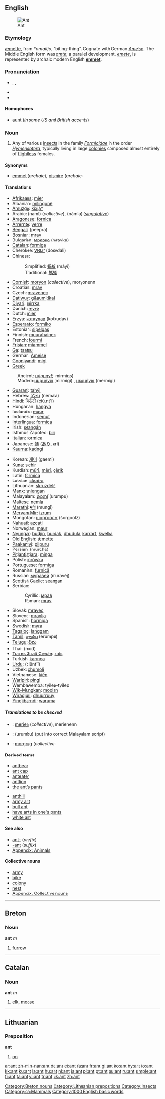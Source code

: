 {{see|Ant|-ant}}
{{wikipedia}}
==English==

[[Image:Ant.jpg|thumb|Ant]]
===Etymology===
{{OE.}} [[æmette|ǣmette]], from {{Ger.}} ''*amaitjo'', "biting-thing". Cognate with German ''[[Ameise]]''.  The Middle English form was ''[[amte]]''; a parallel development, ''[[emete]]'', is represented by archaic modern English '''[[emmet]]'''.

===Pronunciation===
*{{AHD|ănt}}, {{IPA|/ænt/}}, {{SAMPA|/<tt>{nt</tt>/}}
*{{audio|en-us-ant.ogg|Audio (US)}}
*{{rhymes|ænt}}

====Homophones====
*[[aunt]] (''in some US and British accents'')

===Noun===
{{en-noun}}

# Any of various [[insect]]s in the family ''[[Formicidae]]'' in the order ''[[Hymenoptera]]'', typically living in large [[colony|colonies]] composed almost entirely of [[flightless]] females.

====Synonyms====
*[[emmet]] (''archaic''), [[pismire]] (''archaic'')

====Translations====
{{top}}
*[[Afrikaans]]: [[mier]]
*Albanian: [[milingonë]] {{f}}
*[[Amuzgo]]: [[kíxjáⁿ]]
*Arabic: {{ARchar|[[نمل|نَمْل]]}} (naml) {{m}} (''collective''), {{ARchar|[[نملة|نَمْلَة]]}} (námla) {{f}} (''[[singulative]]'')
*[[Aragonese]]: [[fornica]] {{f}}
*[[Arrernte]]: [[yerre]]
*[[Bengali]]: (peepra)
*Bosnian: [[mrav#Bosnian|mrav]] {{m}}
*Bulgarian: [[мравка]] (mravka) {{f}}
*[[Catalan]]: [[formiga]] {{f}}
*Cherokee: [[ᏙᏒᏓᎵ]] (dosvdali)
*Chinese:
*:Simplified: [[蚂蚁]] (mǎyǐ)
*:Traditional: [[螞蟻]]
*[[Cornish]]: [[moryon]] (''collective''), moryonenn {{f}} {{s}}
*Croatian: [[mrav#Croatian|mrav]] {{m}}
*Czech: [[mravenec]] {{m}}
*[[Datiwuy]]: [[g&auml;lkal]]
*[[Diyari]]: [[mirrka]]
*Danish: [[myre]] {{c}}
*Dutch: [[mier]] {{f}}
*Erzya: [[коткудав]] (kotkudav)
*[[Esperanto]]: [[formiko]]
*Estonian: [[sipelgas]]
*Finnish: [[muurahainen]]
*French: [[fourmi]] {{f}}
*[[Frisian]]: [[miammel]]
*[[Ga]]: [[tsatsu]]
*German: [[Ameise]] {{f}}
*[[Gooniyandi]]: [[migi]]
*[[Greek]]
:Ancient: [[μύρμηγξ]] (mirmigs) {{m}}
:Modern:[[μυρμήγκι]] (mirmigi) {{n}}, [[μερμήγκι]] (mermigi) {{n}}
*[[Guarani]]: [[tahýi]]
*Hebrew: [[נמלה]] (nemala) {{f}}
*[[Hindi]]: [[चिऊँटी]] (ćiū.nt'ī)
*Hungarian: [[hangya]]
*Icelandic: [[maur]] {{m}}
*Indonesian: [[semut]]
*[[Interlingua]]: [[formica]]
*Irish: [[seangán]] {{m}}
*Isthmus Zapotec: [[birí]]
*Italian: [[formica]] {{f}}
*Japanese: [[蟻]] ([[あり]], arí)
*[[Kaurna]]: [[kadngi]]
{{mid}}
*Korean: [[개미]] (gaemi)
*[[Kuna]]: [[sichir]]
*Kurdish: [[mûrî]], [[mêrî]], [[gêrik]]
*Latin: [[formica]] {{f}}
*Latvian: [[skudra]] {{f}}
*Lithuanian: [[skruzdėlė]] {{f}}
*[[Manx]]: [[sniengan]] {{f}}
*Malayalam: [[ഉറുമ്പ്]] (urumpu)
*Maltese: [[nemla]] {{f}}
*[[Marathi]]: [[मुंगी]] (mungī) 
*[[Meryam Mir]]: [[izrum]]
*Mongolian: [[шоргоолж]] (šorgoolž)
*[[Nahuatl]]: [[azcatl]]
*Norwegian: [[maur]]
*[[Nyungar]]: [[budjin]], [[burdak]], [[dhudula]], [[karrart]], [[kwelka]]
*Old English: [[æmette|ǣmette]] {{f}}
*[[Paakantyi]]: [[piipuru]]
*Persian: {{FAchar|[[مورچه]]}} (murche)
*[[Pitjantjatjara]]: [[minga]]
*Polish: [[mrówka]] {{f}}
*Portuguese: [[formiga]] {{f}}
*Romanian: [[furnică]] {{f}}
*Russian: [[муравей]] (muravéj) {{m}}
*Scottish Gaelic: [[seangan]] {{m}}
*Serbian:
*:Cyrillic: [[мрав#Serbian|мрав]] {{m}}
*:Roman: [[mrav#Serbian|mrav]] {{m}}
*Slovak: [[mravec#Slovak|mravec]] {{m}}
*Slovene: [[mravlja]] {{f}}
*Spanish: [[hormiga]] {{f}}
*Swedish: [[myra]]
*[[Tagalog]]: [[langgam]]
*[[Tamil]]: [[எறும்பு]] (erumpu)
*[[Telugu]]: [[చీమ]]
*Thai: {{THchar|[[มด]]}} (mod)
*[[Torres Strait Creole]]: [[anis]]
*Turkish: [[karınca]]
*[[Urdu]]: {{URchar|[[چیونٹی]]}} (ćiūnt'ī)
*Uzbek: [[chumoli]]
*Vietnamese: [[kiến]]
*[[Warlpiri]]: [[pingi]]
*[[Wembawemba]]: [[tyilep-tyilep]]
*[[Wik-Mungkan]]: [[moolan]]
*[[Wiradjuri]]: [[dhuurruuy]]
*[[Yindjibarndi]]: [[waruma]]
{{bottom}}

=====Translations to be checked=====
{{checktrans}}
*{{ttbc|Breton}}: [[merien]] (''collective''), merienenn {{f}} {{s}} <!-- Expand "coll." = "collective". This is why abbreviations are bad! .... Yes, Virginia, bad abbreviations are indeed bad. Interestingly enough, good abbreviations are surprisingly good.-->
*{{ttbc|Malayalam}}: (urumbu) (put into correct Malayalam script)
*{{ttbc|Welsh}}: [[morgrug]] (''collective'')

====Derived terms====
{{top2}}
*[[antbear]]
*[[ant cap]]
*[[anteater]]
*[[antlion]]
*[[the ant's pants]]
{{mid2}}
*[[anthill]]
*[[army ant]]
*[[bull ant]]
*[[have ants in one's pants]]
*[[white ant]]
{{bottom}}

====See also====
*[[ant-]] (''prefix'')
*[[-ant]] (''suffix'')
*[[Appendix: Animals]]

====Collective nouns====
*[[army]]
*[[bike]]
*[[colony]]
*[[nest]]
*[[Appendix: Collective nouns]]

----

==Breton==

===Noun===
'''ant''' ''m''

# [[furrow]]

[[Category:Breton nouns]]

----

==Catalan==

===Noun===
'''ant''' ''m''

#[[elk]], [[moose]]

----

==Lithuanian==

===Preposition===
'''ant'''

# [[on]]

[[Category:Lithuanian prepositions]]
[[Category:Insects]]
[[Category:ca:Mammals]]
[[Category:1000 English basic words]]

[[ar:ant]]
[[zh-min-nan:ant]]
[[de:ant]]
[[el:ant]]
[[fa:ant]]
[[fr:ant]]
[[gl:ant]]
[[ko:ant]]
[[hy:ant]]
[[io:ant]]
[[kk:ant]]
[[ku:ant]]
[[la:ant]]
[[hu:ant]]
[[nl:ant]]
[[ja:ant]]
[[pl:ant]]
[[pt:ant]]
[[qu:ant]]
[[ru:ant]]
[[simple:ant]]
[[fi:ant]]
[[ta:ant]]
[[vi:ant]]
[[tr:ant]]
[[uk:ant]]
[[zh:ant]]